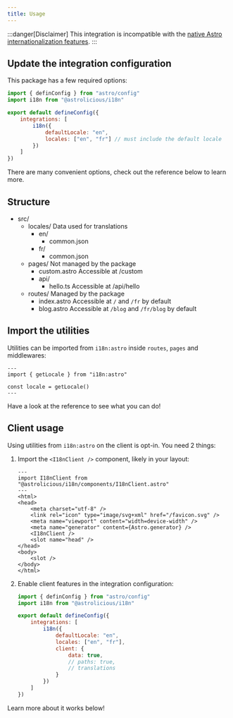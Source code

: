 ```yaml
---
title: Usage
---
```



:::danger[Disclaimer]
This integration is incompatible with the [native Astro internationalization features](https://docs.astro.build/en/guides/internationalization/).
:::

## Update the integration configuration

This package has a few required options:

```js title="astro.config.mjs" {7,8}
import { definConfig } from "astro/config"
import i18n from "@astrolicious/i18n"

export default defineConfig({
    integrations: [
        i18n({
            defaultLocale: "en",
            locales: ["en", "fr"] // must include the default locale
        })
    ]
})
```

There are many convenient options, check out the reference below to learn more.

<LinkCard
  title="Configuration"
  href="/usage/configuration/"
/>

## Structure

<FileTree>

- src/
    - locales/ Data used for translations
        - en/
            - common.json
        - fr/
            - common.json
    - pages/ Not managed by the package
        - custom.astro Accessible at /custom
        - api/
            - hello.ts Accessible at /api/hello
    - routes/ Managed by the package
        - index.astro Accessible at `/` and `/fr` by default
        - blog.astro Accessible at `/blog` and `/fr/blog` by default

</FileTree>

## Import the utilities

Utilities can be imported from `i18n:astro` inside `routes`, `pages` and middlewares:

```astro
---
import { getLocale } from "i18n:astro"

const locale = getLocale()
---
```

Have a look at the reference to see what you can do!

## Client usage

Using utilities from `i18n:astro` on the client is opt-in. You need 2 things:

<Steps>

1. Import the `<I18nClient />` component, likely in your layout:

    ```astro title="src/layouts/Layout.astro" ins={2,10}
    ---
    import I18nClient from "@astrolicious/i18n/components/I18nClient.astro"
    ---
    <html>
    <head>
        <meta charset="utf-8" />
        <link rel="icon" type="image/svg+xml" href="/favicon.svg" />
        <meta name="viewport" content="width=device-width" />
        <meta name="generator" content={Astro.generator} />
        <I18nClient />
        <slot name="head" />
    </head>
    <body>
        <slot />
    </body>
    </html>
    ```

2. Enable client features in the integration configuration:

    ```js title="astro.config.mjs" ins={9-13}
    import { definConfig } from "astro/config"
    import i18n from "@astrolicious/i18n"

    export default defineConfig({
        integrations: [
            i18n({
                defaultLocale: "en",
                locales: ["en", "fr"],
                client: {
                    data: true,
                    // paths: true,
                    // translations
                }
            })
        ]
    })
    ```

</Steps>

Learn more about it works below!

<LinkCard
  title="Client usage"
  href="/usage/client/"
/>
